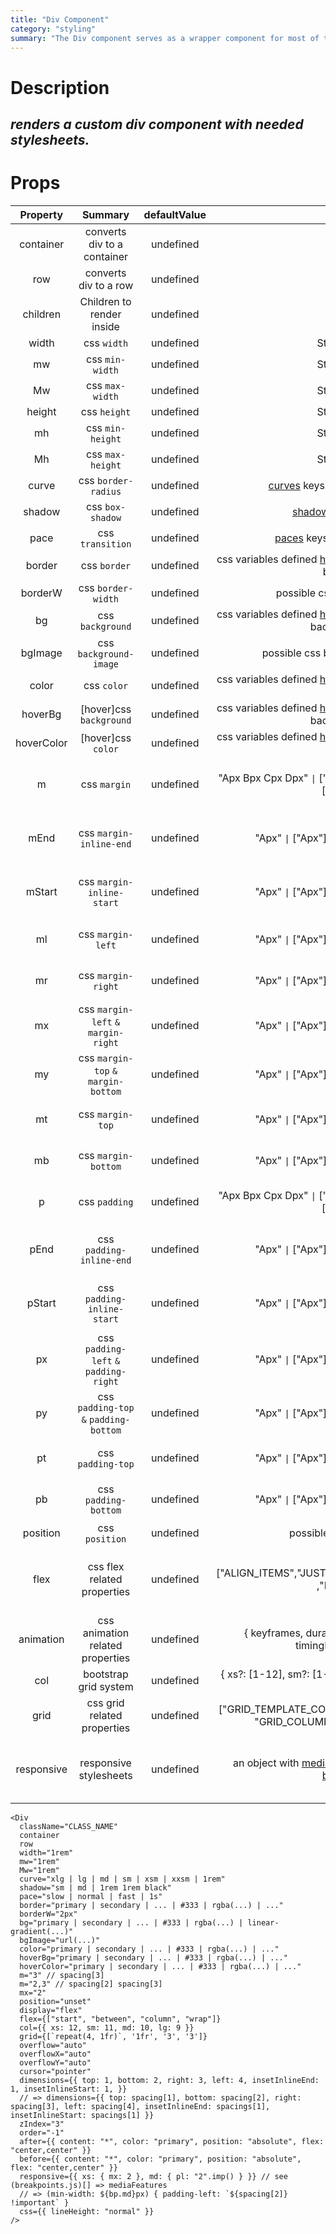 ```yaml
---
title: "Div Component"
category: "styling"
summary: "The Div component serves as a wrapper component for most of the CSS utility needs without using any separate CSS files."
---
```


# Description

## _renders a custom div component with needed stylesheets._

# Props

| **Property** |              **Summary**               | **defaultValue** |                                                                      **type**                                                                       |                                                                     **additionalDescription**                                                                     |
| :----------: | :------------------------------------: | :--------------: | :-------------------------------------------------------------------------------------------------------------------------------------------------: | :---------------------------------------------------------------------------------------------------------------------------------------------------------------: |
|  container   |      converts div to a container       |    undefined     |                                                                       Boolean                                                                       |
|     row      |         converts div to a row          |    undefined     |                                                                       Boolean                                                                       |
|   children   |       Children to render inside        |    undefined     |                                                                       Element                                                                       |
|    width     |              css `width`               |    undefined     |                                                                 String `\|` Number                                                                  |
|      mw      |            css `min-width`             |    undefined     |                                                                 String `\|` Number                                                                  |
|      Mw      |            css `max-width`             |    undefined     |                                                                 String `\|` Number                                                                  |
|    height    |              css `height`              |    undefined     |                                                                 String `\|` Number                                                                  |
|      mh      |            css `min-height`            |    undefined     |                                                                 String `\|` Number                                                                  |
|      Mh      |            css `max-height`            |    undefined     |                                                                 String `\|` Number                                                                  |
|    curve     |          css `border-radius`           |    undefined     |                                      [curves](../../stylesheets/curves.js) keys(xlg, lg, md, sm, xsm) `\|` \*                                       |
|    shadow    |            css `box-shadow`            |    undefined     |                                            [shadows](../../stylesheets/shadows.js) keys(md, sm) `\|` \*                                             |
|     pace     |            css `transition`            |    undefined     |                                        [paces](../../stylesheets/paces.js) keys(fast, normal, slow) `\|` \*                                         |
|    border    |              css `border`              |    undefined     |   css variables defined [here](../../stylesheets/global/colors.js) based on [themes](../../stylesheets/themes.js) `\|` possible css border values   |                                                 e.g. checkout [possible values](../../stylesheets/themes.js#L42)                                                  |
|   borderW    |           css `border-width`           |    undefined     |                                                          possible css border-width values                                                           |
|      bg      |            css `background`            |    undefined     | css variables defined [here](../../stylesheets/global/colors.js) based on [themes](../../stylesheets/themes.js) `\|` possible css background values |                                                 e.g. checkout [possible values](../../stylesheets/themes.js#L42)                                                  |
|   bgImage    |         css `background-image`         |    undefined     |                                                        possible css background-image values                                                         |
|    color     |              css `color`               |    undefined     |   css variables defined [here](../../stylesheets/global/colors.js) based on [themes](../../stylesheets/themes.js) `\|` possible css color values    |                                                 e.g. checkout [possible values](../../stylesheets/themes.js#L42)                                                  |
|   hoverBg    |        [hover]css `background`         |    undefined     | css variables defined [here](../../stylesheets/global/colors.js) based on [themes](../../stylesheets/themes.js) `\|` possible css background values |                                                 e.g. checkout [possible values](../../stylesheets/themes.js#L42)                                                  |
|  hoverColor  |           [hover]css `color`           |    undefined     |   css variables defined [here](../../stylesheets/global/colors.js) based on [themes](../../stylesheets/themes.js) `\|` possible css color values    |                                                 e.g. checkout [possible values](../../stylesheets/themes.js#L42)                                                  |
|      m       |              css `margin`              |    undefined     |                                  "Apx Bpx Cpx Dpx" `\|` ["Apx", "Bpx", "Cpx", "Dpx"]`\|` "Apx"`\|` ["Apx", "Bpx"]                                   | optionally u can use values defined in [spacing.js](../../stylesheets/spacing.js) `\|` also see [css logical properties](https://codepen.io/aardrian/pen/bGGxrvM) |
|     mEnd     |        css `margin-inline-end`         |    undefined     |                                                     "Apx" `\|` ["Apx"]`\|` "SPACING_OBJECT_KEY"                                                     | optionally u can use values defined in [spacing.js](../../stylesheets/spacing.js) `\|` also see [css logical properties](https://codepen.io/aardrian/pen/bGGxrvM) |
|    mStart    |       css `margin-inline-start`        |    undefined     |                                                     "Apx" `\|` ["Apx"]`\|` "SPACING_OBJECT_KEY"                                                     | optionally u can use values defined in [spacing.js](../../stylesheets/spacing.js) `\|` also see [css logical properties](https://codepen.io/aardrian/pen/bGGxrvM) |
|      ml      |           css `margin-left`            |    undefined     |                                                     "Apx" `\|` ["Apx"]`\|` "SPACING_OBJECT_KEY"                                                     |                                         optionally u can use values defined in [spacing.js](../../stylesheets/spacing.js)                                         |
|      mr      |           css `margin-right`           |    undefined     |                                                     "Apx" `\|` ["Apx"]`\|` "SPACING_OBJECT_KEY"                                                     |                                         optionally u can use values defined in [spacing.js](../../stylesheets/spacing.js)                                         |
|      mx      |  css `margin-left` `&` `margin-right`  |    undefined     |                                                     "Apx" `\|` ["Apx"]`\|` "SPACING_OBJECT_KEY"                                                     |                                         optionally u can use values defined in [spacing.js](../../stylesheets/spacing.js)                                         |
|      my      |  css `margin-top` `&` `margin-bottom`  |    undefined     |                                                     "Apx" `\|` ["Apx"]`\|` "SPACING_OBJECT_KEY"                                                     |                                         optionally u can use values defined in [spacing.js](../../stylesheets/spacing.js)                                         |
|      mt      |            css `margin-top`            |    undefined     |                                                     "Apx" `\|` ["Apx"]`\|` "SPACING_OBJECT_KEY"                                                     |                                         optionally u can use values defined in [spacing.js](../../stylesheets/spacing.js)                                         |
|      mb      |          css `margin-bottom`           |    undefined     |                                                     "Apx" `\|` ["Apx"]`\|` "SPACING_OBJECT_KEY"                                                     |                                         optionally u can use values defined in [spacing.js](../../stylesheets/spacing.js)                                         |
|      p       |             css `padding`              |    undefined     |                                  "Apx Bpx Cpx Dpx" `\|` ["Apx", "Bpx", "Cpx", "Dpx"]`\|` "Apx"`\|` ["Apx", "Bpx"]                                   |                                         optionally u can use values defined in [spacing.js](../../stylesheets/spacing.js)                                         |
|     pEnd     |        css `padding-inline-end`        |    undefined     |                                                     "Apx" `\|` ["Apx"]`\|` "SPACING_OBJECT_KEY"                                                     | optionally u can use values defined in [spacing.js](../../stylesheets/spacing.js) `\|` also see [css logical properties](https://codepen.io/aardrian/pen/bGGxrvM) |
|    pStart    |       css `padding-inline-start`       |    undefined     |                                                     "Apx" `\|` ["Apx"]`\|` "SPACING_OBJECT_KEY"                                                     | optionally u can use values defined in [spacing.js](../../stylesheets/spacing.js) `\|` also see [css logical properties](https://codepen.io/aardrian/pen/bGGxrvM) |
|      px      | css `padding-left` `&` `padding-right` |    undefined     |                                                     "Apx" `\|` ["Apx"]`\|` "SPACING_OBJECT_KEY"                                                     |                                         optionally u can use values defined in [spacing.js](../../stylesheets/spacing.js)                                         |
|      py      | css `padding-top` `&` `padding-bottom` |    undefined     |                                                     "Apx" `\|` ["Apx"]`\|` "SPACING_OBJECT_KEY"                                                     |                                         optionally u can use values defined in [spacing.js](../../stylesheets/spacing.js)                                         |
|      pt      |           css `padding-top`            |    undefined     |                                                     "Apx" `\|` ["Apx"]`\|` "SPACING_OBJECT_KEY"                                                     |                                         optionally u can use values defined in [spacing.js](../../stylesheets/spacing.js)                                         |
|      pb      |          css `padding-bottom`          |    undefined     |                                                     "Apx" `\|` ["Apx"]`\|` "SPACING_OBJECT_KEY"                                                     |                                         optionally u can use values defined in [spacing.js](../../stylesheets/spacing.js)                                         |
|   position   |             css `position`             |    undefined     |                                                            possible css position values                                                             |
|     flex     |      css flex related properties       |    undefined     |                                          ["ALIGN_ITEMS","JUSTIFY_CONTENT","FLEX_DIRECTION" ,"FLEX_WRAP" ]                                           |               instead of full property value u can use alignValues/justifyValues object keys defined in [flex.js](../../stylesheets/utils/flex.js)                |
|  animation   |    css animation related properties    |    undefined     |                                    { keyframes, duration, iterationCount, direction, timingFunction, fillMode }                                     |                                      see [Animation interface](../../components/kit/Div/DivProps.js#L7) for more information                                      |
|     col      |         bootstrap grid system          |    undefined     |                                         { xs?: [1-12], sm?: [1-12], md?: [1-12], lg?: [1-12], xl?: [1-12] }                                         |
|     grid     |      css grid related properties       |    undefined     |                                  ["GRID_TEMPLATE_COLUMN", "GRID_TEMPLATE_ROWS", "GRID_COLUMN_GAP", "GRID_ROW_GAP"]                                  |
|  responsive  |         responsive stylesheets          |    undefined     | an object with [mediaFeatures](../../stylesheets/breakpoints.js#L10) object keys defined in [breakpoints.js](../../stylesheets/breakpoints.js#L10)  |                                  you can use all the prop above syntax in this object, see example below for further information                                  |

```JSX
<Div
  className="CLASS_NAME"
  container
  row
  width="1rem"
  mw="1rem"
  Mw="1rem"
  curve="xlg | lg | md | sm | xsm | xxsm | 1rem"
  shadow="sm | md | 1rem 1rem black"
  pace="slow | normal | fast | 1s"
  border="primary | secondary | ... | #333 | rgba(...) | ..."
  borderW="2px"
  bg="primary | secondary | ... | #333 | rgba(...) | linear-gradient(...)"
  bgImage="url(...)"
  color="primary | secondary | ... | #333 | rgba(...) | ..."
  hoverBg="primary | secondary | ... | #333 | rgba(...) | ..."
  hoverColor="primary | secondary | ... | #333 | rgba(...) | ..."
  m="3" // spacing[3]
  m="2,3" // spacing[2] spacing[3]
  mx="2"
  position="unset"
  display="flex"
  flex={["start", "between", "column", "wrap"]}
  col={{ xs: 12, sm: 11, md: 10, lg: 9 }}
  grid={[`repeat(4, 1fr)`, '1fr', '3', '3']}
  overflow="auto"
  overflowX="auto"
  overflowY="auto"
  cursor="pointer"
  dimensions={{ top: 1, bottom: 2, right: 3, left: 4, insetInlineEnd: 1, insetInlineStart: 1, }}
  // => dimensions={{ top: spacing[1], bottom: spacing[2], right: spacing[3], left: spacing[4], insetInlineEnd: spacings[1], insetInlineStart: spacings[1] }}
  zIndex="3"
  order="-1"
  after={{ content: "*", color: "primary", position: "absolute", flex: "center,center" }}
  before={{ content: "*", color: "primary", position: "absolute", flex: "center,center" }}
  responsive={{ xs: { mx: 2 }, md: { pl: "2".imp() } }} // see (breakpoints.js)[] => mediaFeatures
  // => (min-width: ${bp.md}px) { padding-left: `${spacing[2]} !important` }
  css={{ lineHeight: "normal" }}
/>
```
